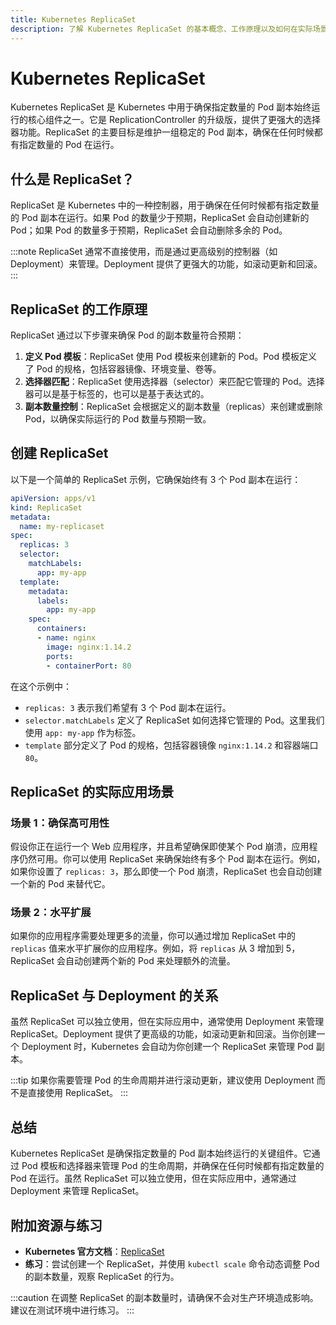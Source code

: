 ```yaml
---
title: Kubernetes ReplicaSet
description: 了解 Kubernetes ReplicaSet 的基本概念、工作原理以及如何在实际场景中使用它来管理 Pod 副本。
---
```


# Kubernetes ReplicaSet

Kubernetes ReplicaSet 是 Kubernetes 中用于确保指定数量的 Pod 副本始终运行的核心组件之一。它是 ReplicationController 的升级版，提供了更强大的选择器功能。ReplicaSet 的主要目标是维护一组稳定的 Pod 副本，确保在任何时候都有指定数量的 Pod 在运行。

## 什么是 ReplicaSet？

ReplicaSet 是 Kubernetes 中的一种控制器，用于确保在任何时候都有指定数量的 Pod 副本在运行。如果 Pod 的数量少于预期，ReplicaSet 会自动创建新的 Pod；如果 Pod 的数量多于预期，ReplicaSet 会自动删除多余的 Pod。

:::note
ReplicaSet 通常不直接使用，而是通过更高级别的控制器（如 Deployment）来管理。Deployment 提供了更强大的功能，如滚动更新和回滚。
:::

## ReplicaSet 的工作原理

ReplicaSet 通过以下步骤来确保 Pod 的副本数量符合预期：

1. **定义 Pod 模板**：ReplicaSet 使用 Pod 模板来创建新的 Pod。Pod 模板定义了 Pod 的规格，包括容器镜像、环境变量、卷等。
2. **选择器匹配**：ReplicaSet 使用选择器（selector）来匹配它管理的 Pod。选择器可以是基于标签的，也可以是基于表达式的。
3. **副本数量控制**：ReplicaSet 会根据定义的副本数量（replicas）来创建或删除 Pod，以确保实际运行的 Pod 数量与预期一致。

## 创建 ReplicaSet

以下是一个简单的 ReplicaSet 示例，它确保始终有 3 个 Pod 副本在运行：

```yaml
apiVersion: apps/v1
kind: ReplicaSet
metadata:
  name: my-replicaset
spec:
  replicas: 3
  selector:
    matchLabels:
      app: my-app
  template:
    metadata:
      labels:
        app: my-app
    spec:
      containers:
      - name: nginx
        image: nginx:1.14.2
        ports:
        - containerPort: 80
```

在这个示例中：

- `replicas: 3` 表示我们希望有 3 个 Pod 副本在运行。
- `selector.matchLabels` 定义了 ReplicaSet 如何选择它管理的 Pod。这里我们使用 `app: my-app` 作为标签。
- `template` 部分定义了 Pod 的规格，包括容器镜像 `nginx:1.14.2` 和容器端口 `80`。

## ReplicaSet 的实际应用场景

### 场景 1：确保高可用性

假设你正在运行一个 Web 应用程序，并且希望确保即使某个 Pod 崩溃，应用程序仍然可用。你可以使用 ReplicaSet 来确保始终有多个 Pod 副本在运行。例如，如果你设置了 `replicas: 3`，那么即使一个 Pod 崩溃，ReplicaSet 也会自动创建一个新的 Pod 来替代它。

### 场景 2：水平扩展

如果你的应用程序需要处理更多的流量，你可以通过增加 ReplicaSet 中的 `replicas` 值来水平扩展你的应用程序。例如，将 `replicas` 从 3 增加到 5，ReplicaSet 会自动创建两个新的 Pod 来处理额外的流量。

## ReplicaSet 与 Deployment 的关系

虽然 ReplicaSet 可以独立使用，但在实际应用中，通常使用 Deployment 来管理 ReplicaSet。Deployment 提供了更高级的功能，如滚动更新和回滚。当你创建一个 Deployment 时，Kubernetes 会自动为你创建一个 ReplicaSet 来管理 Pod 副本。

:::tip
如果你需要管理 Pod 的生命周期并进行滚动更新，建议使用 Deployment 而不是直接使用 ReplicaSet。
:::

## 总结

Kubernetes ReplicaSet 是确保指定数量的 Pod 副本始终运行的关键组件。它通过 Pod 模板和选择器来管理 Pod 的生命周期，并确保在任何时候都有指定数量的 Pod 在运行。虽然 ReplicaSet 可以独立使用，但在实际应用中，通常通过 Deployment 来管理 ReplicaSet。

## 附加资源与练习

- **Kubernetes 官方文档**：[ReplicaSet](https://kubernetes.io/docs/concepts/workloads/controllers/replicaset/)
- **练习**：尝试创建一个 ReplicaSet，并使用 `kubectl scale` 命令动态调整 Pod 的副本数量，观察 ReplicaSet 的行为。

:::caution
在调整 ReplicaSet 的副本数量时，请确保不会对生产环境造成影响。建议在测试环境中进行练习。
:::